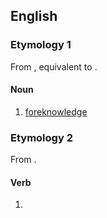 ==English==

===Etymology 1===
From {{inh|en|enm|foreknowynge}}, equivalent to {{prefix|en|fore|knowing}}.

====Noun====
{{en-noun|-|s}}

# [[foreknowledge]]

===Etymology 2===
From {{suffix|en|foreknow|ing}}.

====Verb====
{{head|en|verb form}}

# {{present participle of|en|foreknow|nocat=1}}